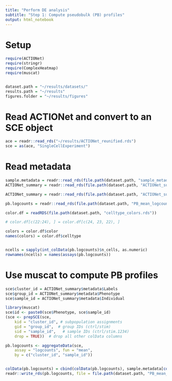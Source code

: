 ```yaml
---
title: "Perform DE analysis"
subtitle: "Step 1: Compute pseudobulk (PB) profiles"
output: html_notebook
---
```


# Setup
```r
require(ACTIONet)
require(stringr)
require(ComplexHeatmap)
require(muscat)


dataset.path = "~/results/datasets/"
results.path = "~/results"
figures.folder = "~/results/figures"


```

# Read ACTIONet and convert to an SCE object
```r
ace = readr::read_rds("~/results/ACTIONet_reunified.rds")
sce = as(ace, "SingleCellExperiment")

```

# Read metadata
```r
sample.metadata = readr::read_rds(file.path(dataset.path, "sample_metadata.rds"))
ACTIONet_summary = readr::read_rds(file.path(dataset.path, "ACTIONet_summary.rds"))

```





```r
ACTIONet_summary = readr::read_rds(file.path(dataset.path, "ACTIONet_summary_filtered_individuals.rds"))

pb.logcounts = readr::read_rds(file.path(dataset.path, "PB_mean_logcounts_final.RDS"))

color.df = readRDS(file.path(dataset.path, "celltype_colors.rds"))

# color.df[c(22:24), ] = color.df[c(24, 23, 22), ]

colors = color.df$color
names(colors) = color.df$celltype


ncells = sapply(int_colData(pb.logcounts)$n_cells, as.numeric)
rownames(ncells) = names(assays(pb.logcounts))

```


# Use muscat to compute PB profiles
```r
sce$cluster_id = ACTIONet_summary$metadata$Labels
sce$group_id = ACTIONet_summary$metadata$Phenotype
sce$sample_id = ACTIONet_summary$metadata$Individual

library(muscat)
sce$id <- paste0(sce$Phenotype, sce$sample_id)
(sce <- prepSCE(sce,
    kid = "cluster_id", # subpopulation assignments
    gid = "group_id",  # group IDs (ctrl/stim)
    sid = "sample_id",   # sample IDs (ctrl/stim.1234)
    drop = TRUE))  # drop all other colData columns

pb.logcounts <- aggregateData(sce,
    assay = "logcounts", fun = "mean",
    by = c("cluster_id", "sample_id"))


colData(pb.logcounts) = cbind(colData(pb.logcounts), sample.metadata[colnames(pb.logcounts), ])
readr::write_rds(pb.logcounts, file = file.path(dataset.path, "PB_mean_logcounts_final.RDS"))

```

